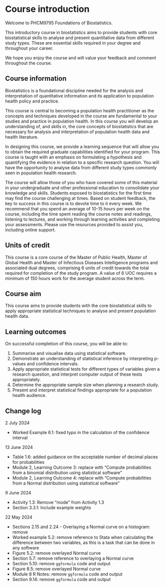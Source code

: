 # Course introduction {-}

Welcome to PHCM9795 Foundations of Biostatistics.

This introductory course in biostatistics aims to provide students with core biostatistical skills to analyse and present quantitative data from different study types. These are essential skills required in your degree and throughout your career.

We hope you enjoy the course and will value your feedback and comment throughout the course.

## Course information {-}

Biostatistics is a foundational discipline needed for the analysis and interpretation of quantitative information and its application to population health policy and practice. 

This course is central to becoming a population health practitioner as the concepts and techniques developed in the course are fundamental to your studies and practice in population health. In this course you will develop an understanding of, and skills in, the core concepts of biostatistics that are necessary for analysis and interpretation of population health data and health literature. 

In designing this course, we provide a learning sequence that will allow you to obtain the required graduate capabilities identified for your program. This course is taught with an emphasis on formulating a hypothesis and quantifying the evidence in relation to a specific research question. You will have the opportunity to analyse data from different study types commonly seen in population health research.

The course will allow those of you who have covered some of this material in your undergraduate and other professional education to consolidate your knowledge and skills.  Students exposed to biostatistics for the first time may find the course challenging at times. Based on student feedback, the key to success in this course is to devote time to it every week. We recommend that you spend an average of 10-15 hours per week on the course, including the time spent reading the course notes and readings, listening to lectures, and working through learning activities and completing your assessments. Please use the resources provided to assist you, including online support.

## Units of credit {-}
This course is a core course of the Master of Public Health, Master of Global Health and Master of Infectious Diseases Intelligence programs and associated dual degrees, comprising 6 units of credit towards the total required for completion of the study program. A value of 6 UOC requires a minimum of 150 hours work for the average student across the term.

## Course aim {-}
This course aims to provide students with the core biostatistical skills to apply appropriate statistical techniques to analyse and present population health data.

## Learning outcomes {-}
On successful completion of this course, you will be able to:

1. Summarise and visualise data using statistical software.
2. Demonstrate an understanding of statistical inference by interpreting p-values and confidence intervals.
3. Apply appropriate statistical tests for different types of variables given a research question, and interpret computer output of these tests appropriately.
4. Determine the appropriate sample size when planning a research study.
5. Present and interpret statistical findings appropriate for a population health audience.


## Change log

2 July 2024

- Worked Example 6.1: fixed typo in the calculation of the confidence interval

13 June 2024

- Table 1.6: added guidance on the acceptable number of decimal places for probabilities
- Module 2, Learning Outcome 3: replace with "Compute probabilities from a binomial distribution using statistical software"
- Module 2, Learning Outcome 4: replace with "Compute probabilities from a Normal distribution using statistical software"
 

9 June 2024

- Activity 1.3: Remove "mode" from Activity 1.3
- Section 3.3.1: Include example weights


22 May 2024

- Sections 2.15 and 2.24 - Overlaying a Normal curve on a histogram: remove
- Worked example 5.2: remove reference to Stata when calculating the difference between two variables, as this is a task that can be done in any software
- Figure 5.2: remove overlayed Normal curve
- Section 5.7: remove reference to overlaying a Normal curve
- Section 5.10: remove `ggformula` code and output
- Figure 8.5: remove overlayed Normal curve
- Module 8 R Notes: remove `ggformula` code and output
- Section 9.14: remove `ggformula` code and output
